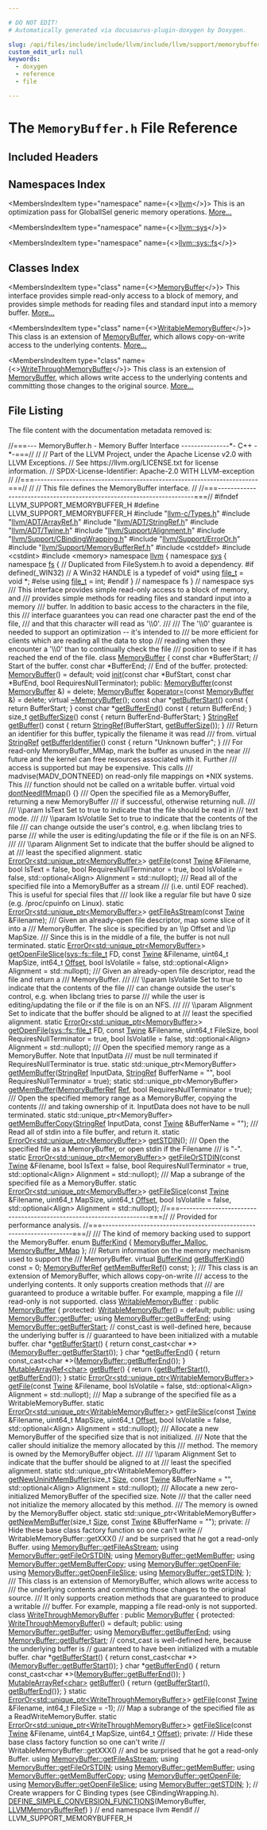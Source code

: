 ```yaml
---

# DO NOT EDIT!
# Automatically generated via docusaurus-plugin-doxygen by Doxygen.

slug: /api/files/include/include/llvm/include/llvm/support/memorybuffer-h
custom_edit_url: null
keywords:
  - doxygen
  - reference
  - file

---
```





# The `MemoryBuffer.h` File Reference

<DoxygenPage pluginConfig={pluginConfig}>



## Included Headers

<IncludesList>
<IncludesListItem
  filePath="llvm-c/Types.h"
  permalink="/docs/api/files/include/include/llvm-c/types-h"
  isLocal="true" />
<IncludesListItem
  filePath="llvm/ADT/ArrayRef.h"
  permalink="/docs/api/files/include/include/llvm/include/llvm/adt/arrayref-h"
  isLocal="true" />
<IncludesListItem
  filePath="llvm/ADT/StringRef.h"
  permalink="/docs/api/files/include/include/llvm/include/llvm/adt/stringref-h"
  isLocal="true" />
<IncludesListItem
  filePath="llvm/ADT/Twine.h"
  permalink="/docs/api/files/include/include/llvm/include/llvm/adt/twine-h"
  isLocal="true" />
<IncludesListItem
  filePath="llvm/Support/Alignment.h"
  permalink="/docs/api/files/include/include/llvm/include/llvm/support/alignment-h"
  isLocal="true" />
<IncludesListItem
  filePath="llvm/Support/CBindingWrapping.h"
  permalink="/docs/api/files/include/include/llvm/include/llvm/support/cbindingwrapping-h"
  isLocal="true" />
<IncludesListItem
  filePath="llvm/Support/ErrorOr.h"
  permalink="/docs/api/files/include/include/llvm/include/llvm/support/erroror-h"
  isLocal="true" />
<IncludesListItem
  filePath="llvm/Support/MemoryBufferRef.h"
  permalink="/docs/api/files/include/include/llvm/include/llvm/support/memorybufferref-h"
  isLocal="true" />
<IncludesListItem
  filePath="cstddef"
  permalink=""
  isLocal="false" />
<IncludesListItem
  filePath="cstdint"
  permalink=""
  isLocal="false" />
<IncludesListItem
  filePath="memory"
  permalink=""
  isLocal="false" />
</IncludesList>

## Namespaces Index

<MembersIndex>

<MembersIndexItem
  type="namespace"
  name={<><a href="/docs/api/namespaces/llvm">llvm</a></>}>
This is an optimization pass for GlobalISel generic memory operations. <a href="/docs/api/namespaces/llvm/#details">More...</a>
</MembersIndexItem>

<MembersIndexItem
  type="namespace"
  name={<><a href="/docs/api/namespaces/llvm/sys">llvm::sys</a></>}>
</MembersIndexItem>

<MembersIndexItem
  type="namespace"
  name={<><a href="/docs/api/namespaces/llvm/sys/fs">llvm::sys::fs</a></>}>
</MembersIndexItem>

</MembersIndex>

## Classes Index

<MembersIndex>

<MembersIndexItem
  type="class"
  name={<><a href="/docs/api/classes/llvm/memorybuffer">MemoryBuffer</a></>}>
This interface provides simple read-only access to a block of memory, and provides simple methods for reading files and standard input into a memory buffer. <a href="/docs/api/classes/llvm/memorybuffer/#details">More...</a>
</MembersIndexItem>

<MembersIndexItem
  type="class"
  name={<><a href="/docs/api/classes/llvm/writablememorybuffer">WritableMemoryBuffer</a></>}>
This class is an extension of <a href="/docs/api/classes/llvm/memorybuffer">MemoryBuffer</a>, which allows copy-on-write access to the underlying contents. <a href="/docs/api/classes/llvm/writablememorybuffer/#details">More...</a>
</MembersIndexItem>

<MembersIndexItem
  type="class"
  name={<><a href="/docs/api/classes/llvm/writethroughmemorybuffer">WriteThroughMemoryBuffer</a></>}>
This class is an extension of <a href="/docs/api/classes/llvm/memorybuffer">MemoryBuffer</a>, which allows write access to the underlying contents and committing those changes to the original source. <a href="/docs/api/classes/llvm/writethroughmemorybuffer/#details">More...</a>
</MembersIndexItem>

</MembersIndex>


## File Listing

The file content with the documentation metadata removed is:

<ProgramListing>

<Link id="l00001" /><CodeLine lineNumber="1"><Highlight kind="comment">//===--- MemoryBuffer.h - Memory Buffer Interface ---------------&#42;- C++ -&#42;-===//</Highlight><Highlight kind="normal"></Highlight></CodeLine>
<Link id="l00002" /><CodeLine lineNumber="2"><Highlight kind="normal"></Highlight><Highlight kind="comment">//</Highlight><Highlight kind="normal"></Highlight></CodeLine>
<Link id="l00003" /><CodeLine lineNumber="3"><Highlight kind="normal"></Highlight><Highlight kind="comment">// Part of the LLVM Project, under the Apache License v2.0 with LLVM Exceptions.</Highlight><Highlight kind="normal"></Highlight></CodeLine>
<Link id="l00004" /><CodeLine lineNumber="4"><Highlight kind="normal"></Highlight><Highlight kind="comment">// See https://llvm.org/LICENSE.txt for license information.</Highlight><Highlight kind="normal"></Highlight></CodeLine>
<Link id="l00005" /><CodeLine lineNumber="5"><Highlight kind="normal"></Highlight><Highlight kind="comment">// SPDX-License-Identifier: Apache-2.0 WITH LLVM-exception</Highlight><Highlight kind="normal"></Highlight></CodeLine>
<Link id="l00006" /><CodeLine lineNumber="6"><Highlight kind="normal"></Highlight><Highlight kind="comment">//</Highlight><Highlight kind="normal"></Highlight></CodeLine>
<Link id="l00007" /><CodeLine lineNumber="7"><Highlight kind="normal"></Highlight><Highlight kind="comment">//===----------------------------------------------------------------------===//</Highlight><Highlight kind="normal"></Highlight></CodeLine>
<Link id="l00008" /><CodeLine lineNumber="8"><Highlight kind="normal"></Highlight><Highlight kind="comment">//</Highlight><Highlight kind="normal"></Highlight></CodeLine>
<Link id="l00009" /><CodeLine lineNumber="9"><Highlight kind="normal"></Highlight><Highlight kind="comment">//  This file defines the MemoryBuffer interface.</Highlight><Highlight kind="normal"></Highlight></CodeLine>
<Link id="l00010" /><CodeLine lineNumber="10"><Highlight kind="normal"></Highlight><Highlight kind="comment">//</Highlight><Highlight kind="normal"></Highlight></CodeLine>
<Link id="l00011" /><CodeLine lineNumber="11"><Highlight kind="normal"></Highlight><Highlight kind="comment">//===----------------------------------------------------------------------===//</Highlight><Highlight kind="normal"></Highlight></CodeLine>
<Link id="l00012" /><CodeLine lineNumber="12"><Highlight kind="normal"></Highlight></CodeLine>
<Link id="l00013" /><CodeLine lineNumber="13"><Highlight kind="normal"></Highlight><Highlight kind="preprocessor">#ifndef LLVM&#95;SUPPORT&#95;MEMORYBUFFER&#95;H</Highlight><Highlight kind="normal"></Highlight></CodeLine>
<Link id="l00014" /><CodeLine lineNumber="14"><Highlight kind="normal"></Highlight><Highlight kind="preprocessor">#define LLVM&#95;SUPPORT&#95;MEMORYBUFFER&#95;H</Highlight><Highlight kind="normal"></Highlight></CodeLine>
<Link id="l00015" /><CodeLine lineNumber="15"><Highlight kind="normal"></Highlight></CodeLine>
<Link id="l00016" /><CodeLine lineNumber="16"><Highlight kind="normal"></Highlight><Highlight kind="preprocessor">#include &quot;<a href="/docs/api/files/include/include/llvm-c/types-h">llvm-c/Types.h</a>&quot;</Highlight><Highlight kind="normal"></Highlight></CodeLine>
<Link id="l00017" /><CodeLine lineNumber="17"><Highlight kind="normal"></Highlight><Highlight kind="preprocessor">#include &quot;<a href="/docs/api/files/include/include/llvm/include/llvm/adt/arrayref-h">llvm/ADT/ArrayRef.h</a>&quot;</Highlight><Highlight kind="normal"></Highlight></CodeLine>
<Link id="l00018" /><CodeLine lineNumber="18"><Highlight kind="normal"></Highlight><Highlight kind="preprocessor">#include &quot;<a href="/docs/api/files/include/include/llvm/include/llvm/adt/stringref-h">llvm/ADT/StringRef.h</a>&quot;</Highlight><Highlight kind="normal"></Highlight></CodeLine>
<Link id="l00019" /><CodeLine lineNumber="19"><Highlight kind="normal"></Highlight><Highlight kind="preprocessor">#include &quot;<a href="/docs/api/files/include/include/llvm/include/llvm/adt/twine-h">llvm/ADT/Twine.h</a>&quot;</Highlight><Highlight kind="normal"></Highlight></CodeLine>
<Link id="l00020" /><CodeLine lineNumber="20"><Highlight kind="normal"></Highlight><Highlight kind="preprocessor">#include &quot;<a href="/docs/api/files/include/include/llvm/include/llvm/support/alignment-h">llvm/Support/Alignment.h</a>&quot;</Highlight><Highlight kind="normal"></Highlight></CodeLine>
<Link id="l00021" /><CodeLine lineNumber="21"><Highlight kind="normal"></Highlight><Highlight kind="preprocessor">#include &quot;<a href="/docs/api/files/include/include/llvm/include/llvm/support/cbindingwrapping-h">llvm/Support/CBindingWrapping.h</a>&quot;</Highlight><Highlight kind="normal"></Highlight></CodeLine>
<Link id="l00022" /><CodeLine lineNumber="22"><Highlight kind="normal"></Highlight><Highlight kind="preprocessor">#include &quot;<a href="/docs/api/files/include/include/llvm/include/llvm/support/erroror-h">llvm/Support/ErrorOr.h</a>&quot;</Highlight><Highlight kind="normal"></Highlight></CodeLine>
<Link id="l00023" /><CodeLine lineNumber="23"><Highlight kind="normal"></Highlight><Highlight kind="preprocessor">#include &quot;<a href="/docs/api/files/include/include/llvm/include/llvm/support/memorybufferref-h">llvm/Support/MemoryBufferRef.h</a>&quot;</Highlight><Highlight kind="normal"></Highlight></CodeLine>
<Link id="l00024" /><CodeLine lineNumber="24"><Highlight kind="normal"></Highlight><Highlight kind="preprocessor">#include &lt;cstddef&gt;</Highlight><Highlight kind="normal"></Highlight></CodeLine>
<Link id="l00025" /><CodeLine lineNumber="25"><Highlight kind="normal"></Highlight><Highlight kind="preprocessor">#include &lt;cstdint&gt;</Highlight><Highlight kind="normal"></Highlight></CodeLine>
<Link id="l00026" /><CodeLine lineNumber="26"><Highlight kind="normal"></Highlight><Highlight kind="preprocessor">#include &lt;memory&gt;</Highlight><Highlight kind="normal"></Highlight></CodeLine>
<Link id="l00027" /><CodeLine lineNumber="27"><Highlight kind="normal"></Highlight></CodeLine>
<Link id="l00028" /><CodeLine lineNumber="28"><Highlight kind="normal"></Highlight><Highlight kind="keyword">namespace </Highlight><Highlight kind="normal"><a href="/docs/api/namespaces/llvm">llvm</a> &#123;</Highlight></CodeLine>
<Link id="l00029" /><CodeLine lineNumber="29"><Highlight kind="normal"></Highlight><Highlight kind="keyword">namespace </Highlight><Highlight kind="normal"><a href="/docs/api/namespaces/llvm/sys">sys</a> &#123;</Highlight></CodeLine>
<Link id="l00030" /><CodeLine lineNumber="30"><Highlight kind="normal"></Highlight><Highlight kind="keyword">namespace </Highlight><Highlight kind="normal"><a href="/docs/api/namespaces/llvm/sys/fs">fs</a> &#123;</Highlight></CodeLine>
<Link id="l00031" /><CodeLine lineNumber="31"><Highlight kind="normal"></Highlight><Highlight kind="comment">// Duplicated from FileSystem.h to avoid a dependency.</Highlight><Highlight kind="normal"></Highlight></CodeLine>
<Link id="l00032" /><CodeLine lineNumber="32"><Highlight kind="normal"></Highlight><Highlight kind="preprocessor">#if defined(&#95;WIN32)</Highlight><Highlight kind="normal"></Highlight></CodeLine>
<Link id="l00033" /><CodeLine lineNumber="33"><Highlight kind="normal"></Highlight><Highlight kind="comment">// A Win32 HANDLE is a typedef of void&#42;</Highlight><Highlight kind="normal"></Highlight></CodeLine>
<Link id="l00034" /><CodeLine lineNumber="34"><Highlight kind="normal"></Highlight><Highlight kind="keyword">using </Highlight><Highlight kind="normal"><a href="/docs/api/namespaces/llvm/sys/fs/#a8ec705e6a361f51bca14123110ecb75d">file&#95;t</a> = </Highlight><Highlight kind="keywordtype">void</Highlight><Highlight kind="normal"> &#42;;</Highlight></CodeLine>
<Link id="l00035" /><CodeLine lineNumber="35"><Highlight kind="normal"></Highlight><Highlight kind="preprocessor">#else</Highlight><Highlight kind="normal"></Highlight></CodeLine>
<Link id="l00036" /><CodeLine lineNumber="36"><Highlight kind="normal"></Highlight><Highlight kind="keyword">using </Highlight><Highlight kind="normal"><a href="/docs/api/namespaces/llvm/sys/fs/#a8ec705e6a361f51bca14123110ecb75d">file&#95;t</a> = int;</Highlight></CodeLine>
<Link id="l00037" /><CodeLine lineNumber="37"><Highlight kind="normal"></Highlight><Highlight kind="preprocessor">#endif</Highlight><Highlight kind="normal"></Highlight></CodeLine>
<Link id="l00038" /><CodeLine lineNumber="38"><Highlight kind="normal">&#125; </Highlight><Highlight kind="comment">// namespace fs</Highlight><Highlight kind="normal"></Highlight></CodeLine>
<Link id="l00039" /><CodeLine lineNumber="39"><Highlight kind="normal">&#125; </Highlight><Highlight kind="comment">// namespace sys</Highlight><Highlight kind="normal"></Highlight></CodeLine>
<Link id="l00040" /><CodeLine lineNumber="40"><Highlight kind="normal"></Highlight><Highlight kind="comment"></Highlight></CodeLine>
<Link id="l00041" /><CodeLine lineNumber="41"><Highlight kind="comment">/// This interface provides simple read-only access to a block of memory, and</Highlight></CodeLine>
<Link id="l00042" /><CodeLine lineNumber="42"><Highlight kind="comment">/// provides simple methods for reading files and standard input into a memory</Highlight></CodeLine>
<Link id="l00043" /><CodeLine lineNumber="43"><Highlight kind="comment">/// buffer.  In addition to basic access to the characters in the file, this</Highlight></CodeLine>
<Link id="l00044" /><CodeLine lineNumber="44"><Highlight kind="comment">/// interface guarantees you can read one character past the end of the file,</Highlight></CodeLine>
<Link id="l00045" /><CodeLine lineNumber="45"><Highlight kind="comment">/// and that this character will read as &#39;\\0&#39;.</Highlight></CodeLine>
<Link id="l00046" /><CodeLine lineNumber="46"><Highlight kind="comment">///</Highlight></CodeLine>
<Link id="l00047" /><CodeLine lineNumber="47"><Highlight kind="comment">/// The &#39;\\0&#39; guarantee is needed to support an optimization -- it&#39;s intended to</Highlight></CodeLine>
<Link id="l00048" /><CodeLine lineNumber="48"><Highlight kind="comment">/// be more efficient for clients which are reading all the data to stop</Highlight></CodeLine>
<Link id="l00049" /><CodeLine lineNumber="49"><Highlight kind="comment">/// reading when they encounter a &#39;\\0&#39; than to continually check the file</Highlight></CodeLine>
<Link id="l00050" /><CodeLine lineNumber="50"><Highlight kind="comment">/// position to see if it has reached the end of the file.</Highlight><Highlight kind="normal"></Highlight></CodeLine>
<Link id="l00051" /><CodeLine lineNumber="51" lineLink="/docs/api/classes/llvm/memorybuffer"><Highlight kind="normal"></Highlight><Highlight kind="keyword">class </Highlight><Highlight kind="normal"><a href="/docs/api/classes/llvm/memorybuffer/#ac16af83479e1c1ae07476634871e2e81">MemoryBuffer</a> &#123;</Highlight></CodeLine>
<Link id="l00052" /><CodeLine lineNumber="52"><Highlight kind="normal">  </Highlight><Highlight kind="keyword">const</Highlight><Highlight kind="normal"> </Highlight><Highlight kind="keywordtype">char</Highlight><Highlight kind="normal"> &#42;BufferStart; </Highlight><Highlight kind="comment">// Start of the buffer.</Highlight><Highlight kind="normal"></Highlight></CodeLine>
<Link id="l00053" /><CodeLine lineNumber="53"><Highlight kind="normal">  </Highlight><Highlight kind="keyword">const</Highlight><Highlight kind="normal"> </Highlight><Highlight kind="keywordtype">char</Highlight><Highlight kind="normal"> &#42;BufferEnd;   </Highlight><Highlight kind="comment">// End of the buffer.</Highlight><Highlight kind="normal"></Highlight></CodeLine>
<Link id="l00054" /><CodeLine lineNumber="54"><Highlight kind="normal"></Highlight></CodeLine>
<Link id="l00055" /><CodeLine lineNumber="55"><Highlight kind="normal"></Highlight><Highlight kind="keyword">protected</Highlight><Highlight kind="normal">:</Highlight></CodeLine>
<Link id="l00056" /><CodeLine lineNumber="56" lineLink="/docs/api/classes/llvm/memorybuffer/#ac16af83479e1c1ae07476634871e2e81"><Highlight kind="normal">  <a href="/docs/api/classes/llvm/memorybuffer/#ac16af83479e1c1ae07476634871e2e81">MemoryBuffer</a>() = </Highlight><Highlight kind="keywordflow">default</Highlight><Highlight kind="normal">;</Highlight></CodeLine>
<Link id="l00057" /><CodeLine lineNumber="57"><Highlight kind="normal"></Highlight></CodeLine>
<Link id="l00058" /><CodeLine lineNumber="58"><Highlight kind="normal">  </Highlight><Highlight kind="keywordtype">void</Highlight><Highlight kind="normal"> <a href="/docs/api/classes/llvm/memorybuffer/#a57bdc0595208acb83e6b715bbed8e331">init</a>(</Highlight><Highlight kind="keyword">const</Highlight><Highlight kind="normal"> </Highlight><Highlight kind="keywordtype">char</Highlight><Highlight kind="normal"> &#42;BufStart, </Highlight><Highlight kind="keyword">const</Highlight><Highlight kind="normal"> </Highlight><Highlight kind="keywordtype">char</Highlight><Highlight kind="normal"> &#42;BufEnd,</Highlight></CodeLine>
<Link id="l00059" /><CodeLine lineNumber="59"><Highlight kind="normal">            </Highlight><Highlight kind="keywordtype">bool</Highlight><Highlight kind="normal"> RequiresNullTerminator);</Highlight></CodeLine>
<Link id="l00060" /><CodeLine lineNumber="60"><Highlight kind="normal"></Highlight></CodeLine>
<Link id="l00061" /><CodeLine lineNumber="61"><Highlight kind="normal"></Highlight><Highlight kind="keyword">public</Highlight><Highlight kind="normal">:</Highlight></CodeLine>
<Link id="l00062" /><CodeLine lineNumber="62" lineLink="/docs/api/classes/llvm/memorybuffer/#a437989b9380e9a267f41c9609d715171"><Highlight kind="normal">  <a href="/docs/api/classes/llvm/memorybuffer/#a437989b9380e9a267f41c9609d715171">MemoryBuffer</a>(</Highlight><Highlight kind="keyword">const</Highlight><Highlight kind="normal"> <a href="/docs/api/classes/llvm/memorybuffer/#ac16af83479e1c1ae07476634871e2e81">MemoryBuffer</a> &amp;) = </Highlight><Highlight kind="keyword">delete</Highlight><Highlight kind="normal">;</Highlight></CodeLine>
<Link id="l00063" /><CodeLine lineNumber="63" lineLink="/docs/api/classes/llvm/memorybuffer/#a9d9a6ed12ab134a66c393ec33e658ea5"><Highlight kind="normal">  <a href="/docs/api/classes/llvm/memorybuffer/#ac16af83479e1c1ae07476634871e2e81">MemoryBuffer</a> &amp;<a href="/docs/api/classes/llvm/memorybuffer/#a9d9a6ed12ab134a66c393ec33e658ea5">operator=</a>(</Highlight><Highlight kind="keyword">const</Highlight><Highlight kind="normal"> <a href="/docs/api/classes/llvm/memorybuffer/#ac16af83479e1c1ae07476634871e2e81">MemoryBuffer</a> &amp;) = </Highlight><Highlight kind="keyword">delete</Highlight><Highlight kind="normal">;</Highlight></CodeLine>
<Link id="l00064" /><CodeLine lineNumber="64" lineLink="/docs/api/classes/llvm/memorybuffer/#a98ee6c2cc704397982f60f930a60089e"><Highlight kind="normal">  </Highlight><Highlight kind="keyword">virtual</Highlight><Highlight kind="normal"> <a href="/docs/api/classes/llvm/memorybuffer/#a98ee6c2cc704397982f60f930a60089e">~MemoryBuffer</a>();</Highlight></CodeLine>
<Link id="l00065" /><CodeLine lineNumber="65"><Highlight kind="normal"></Highlight></CodeLine>
<Link id="l00066" /><CodeLine lineNumber="66" lineLink="/docs/api/classes/llvm/memorybuffer/#af1972b9a0324e0311ad641eac2de2b7f"><Highlight kind="normal">  </Highlight><Highlight kind="keyword">const</Highlight><Highlight kind="normal"> </Highlight><Highlight kind="keywordtype">char</Highlight><Highlight kind="normal"> &#42;<a href="/docs/api/classes/llvm/memorybuffer/#af1972b9a0324e0311ad641eac2de2b7f">getBufferStart</a>()</Highlight><Highlight kind="keyword"> const </Highlight><Highlight kind="normal">&#123; </Highlight><Highlight kind="keywordflow">return</Highlight><Highlight kind="normal"> BufferStart; &#125;</Highlight></CodeLine>
<Link id="l00067" /><CodeLine lineNumber="67" lineLink="/docs/api/classes/llvm/memorybuffer/#ae4604d3bedbb15e6c516f9357d3b773e"><Highlight kind="normal">  </Highlight><Highlight kind="keyword">const</Highlight><Highlight kind="normal"> </Highlight><Highlight kind="keywordtype">char</Highlight><Highlight kind="normal"> &#42;<a href="/docs/api/classes/llvm/memorybuffer/#ae4604d3bedbb15e6c516f9357d3b773e">getBufferEnd</a>()</Highlight><Highlight kind="keyword"> const   </Highlight><Highlight kind="normal">&#123; </Highlight><Highlight kind="keywordflow">return</Highlight><Highlight kind="normal"> BufferEnd; &#125;</Highlight></CodeLine>
<Link id="l00068" /><CodeLine lineNumber="68" lineLink="/docs/api/classes/llvm/memorybuffer/#a2ea075bd68f15b57e95f0771b8ba0bca"><Highlight kind="normal">  </Highlight><Highlight kind="keywordtype">size&#95;t</Highlight><Highlight kind="normal"> <a href="/docs/api/classes/llvm/memorybuffer/#a2ea075bd68f15b57e95f0771b8ba0bca">getBufferSize</a>()</Highlight><Highlight kind="keyword"> const </Highlight><Highlight kind="normal">&#123; </Highlight><Highlight kind="keywordflow">return</Highlight><Highlight kind="normal"> BufferEnd-BufferStart; &#125;</Highlight></CodeLine>
<Link id="l00069" /><CodeLine lineNumber="69"><Highlight kind="normal"></Highlight></CodeLine>
<Link id="l00070" /><CodeLine lineNumber="70" lineLink="/docs/api/classes/llvm/memorybuffer/#a69d9843621ff4677c0b9087277dc4bd0"><Highlight kind="normal">  <a href="/docs/api/classes/llvm/stringref">StringRef</a> <a href="/docs/api/classes/llvm/memorybuffer/#a69d9843621ff4677c0b9087277dc4bd0">getBuffer</a>()</Highlight><Highlight kind="keyword"> const </Highlight><Highlight kind="normal">&#123;</Highlight></CodeLine>
<Link id="l00071" /><CodeLine lineNumber="71"><Highlight kind="normal">    </Highlight><Highlight kind="keywordflow">return</Highlight><Highlight kind="normal"> <a href="/docs/api/classes/llvm/stringref">StringRef</a>(BufferStart, <a href="/docs/api/classes/llvm/memorybuffer/#a2ea075bd68f15b57e95f0771b8ba0bca">getBufferSize</a>());</Highlight></CodeLine>
<Link id="l00072" /><CodeLine lineNumber="72"><Highlight kind="normal">  &#125;</Highlight></CodeLine>
<Link id="l00073" /><CodeLine lineNumber="73"><Highlight kind="normal"></Highlight><Highlight kind="comment"></Highlight></CodeLine>
<Link id="l00074" /><CodeLine lineNumber="74"><Highlight kind="comment">  /// Return an identifier for this buffer, typically the filename it was read</Highlight></CodeLine>
<Link id="l00075" /><CodeLine lineNumber="75"><Highlight kind="comment">  /// from.</Highlight><Highlight kind="normal"></Highlight></CodeLine>
<Link id="l00076" /><CodeLine lineNumber="76" lineLink="/docs/api/classes/llvm/memorybuffer/#a2037f11968aa30bfda0b4de9f335624d"><Highlight kind="normal">  </Highlight><Highlight kind="keyword">virtual</Highlight><Highlight kind="normal"> <a href="/docs/api/classes/llvm/stringref">StringRef</a> <a href="/docs/api/classes/llvm/memorybuffer/#a2037f11968aa30bfda0b4de9f335624d">getBufferIdentifier</a>()</Highlight><Highlight kind="keyword"> const </Highlight><Highlight kind="normal">&#123; </Highlight><Highlight kind="keywordflow">return</Highlight><Highlight kind="normal"> </Highlight><Highlight kind="stringliteral">&quot;Unknown buffer&quot;</Highlight><Highlight kind="normal">; &#125;</Highlight></CodeLine>
<Link id="l00077" /><CodeLine lineNumber="77"><Highlight kind="normal"></Highlight><Highlight kind="comment"></Highlight></CodeLine>
<Link id="l00078" /><CodeLine lineNumber="78"><Highlight kind="comment">  /// For read-only MemoryBuffer&#95;MMap, mark the buffer as unused in the near</Highlight></CodeLine>
<Link id="l00079" /><CodeLine lineNumber="79"><Highlight kind="comment">  /// future and the kernel can free resources associated with it. Further</Highlight></CodeLine>
<Link id="l00080" /><CodeLine lineNumber="80"><Highlight kind="comment">  /// access is supported but may be expensive. This calls</Highlight></CodeLine>
<Link id="l00081" /><CodeLine lineNumber="81"><Highlight kind="comment">  /// madvise(MADV&#95;DONTNEED) on read-only file mappings on &#42;NIX systems. This</Highlight></CodeLine>
<Link id="l00082" /><CodeLine lineNumber="82"><Highlight kind="comment">  /// function should not be called on a writable buffer.</Highlight><Highlight kind="normal"></Highlight></CodeLine>
<Link id="l00083" /><CodeLine lineNumber="83" lineLink="/docs/api/classes/llvm/memorybuffer/#a84540ead6f0846d050a11c007f892f00"><Highlight kind="normal">  </Highlight><Highlight kind="keyword">virtual</Highlight><Highlight kind="normal"> </Highlight><Highlight kind="keywordtype">void</Highlight><Highlight kind="normal"> <a href="/docs/api/classes/llvm/memorybuffer/#a84540ead6f0846d050a11c007f892f00">dontNeedIfMmap</a>() &#123;&#125;</Highlight></CodeLine>
<Link id="l00084" /><CodeLine lineNumber="84"><Highlight kind="normal"></Highlight><Highlight kind="comment"></Highlight></CodeLine>
<Link id="l00085" /><CodeLine lineNumber="85"><Highlight kind="comment">  /// Open the specified file as a MemoryBuffer, returning a new MemoryBuffer</Highlight></CodeLine>
<Link id="l00086" /><CodeLine lineNumber="86"><Highlight kind="comment">  /// if successful, otherwise returning null.</Highlight></CodeLine>
<Link id="l00087" /><CodeLine lineNumber="87"><Highlight kind="comment">  ///</Highlight></CodeLine>
<Link id="l00088" /><CodeLine lineNumber="88"><Highlight kind="comment">  /// \\param IsText Set to true to indicate that the file should be read in</Highlight></CodeLine>
<Link id="l00089" /><CodeLine lineNumber="89"><Highlight kind="comment">  /// text mode.</Highlight></CodeLine>
<Link id="l00090" /><CodeLine lineNumber="90"><Highlight kind="comment">  ///</Highlight></CodeLine>
<Link id="l00091" /><CodeLine lineNumber="91"><Highlight kind="comment">  /// \\param IsVolatile Set to true to indicate that the contents of the file</Highlight></CodeLine>
<Link id="l00092" /><CodeLine lineNumber="92"><Highlight kind="comment">  /// can change outside the user&#39;s control, e.g. when libclang tries to parse</Highlight></CodeLine>
<Link id="l00093" /><CodeLine lineNumber="93"><Highlight kind="comment">  /// while the user is editing/updating the file or if the file is on an NFS.</Highlight></CodeLine>
<Link id="l00094" /><CodeLine lineNumber="94"><Highlight kind="comment">  ///</Highlight></CodeLine>
<Link id="l00095" /><CodeLine lineNumber="95"><Highlight kind="comment">  /// \\param Alignment Set to indicate that the buffer should be aligned to at</Highlight></CodeLine>
<Link id="l00096" /><CodeLine lineNumber="96"><Highlight kind="comment">  /// least the specified alignment.</Highlight><Highlight kind="normal"></Highlight></CodeLine>
<Link id="l00097" /><CodeLine lineNumber="97"><Highlight kind="normal">  </Highlight><Highlight kind="keyword">static</Highlight><Highlight kind="normal"> <a href="/docs/api/classes/llvm/erroror">ErrorOr&lt;std::unique&#95;ptr&lt;MemoryBuffer&gt;</a>&gt;</Highlight></CodeLine>
<Link id="l00098" /><CodeLine lineNumber="98"><Highlight kind="normal">  <a href="/docs/api/classes/llvm/memorybuffer/#aa98611beefe78f907beeee7305cc8174">getFile</a>(</Highlight><Highlight kind="keyword">const</Highlight><Highlight kind="normal"> <a href="/docs/api/classes/llvm/twine">Twine</a> &amp;Filename, </Highlight><Highlight kind="keywordtype">bool</Highlight><Highlight kind="normal"> IsText = </Highlight><Highlight kind="keyword">false</Highlight><Highlight kind="normal">,</Highlight></CodeLine>
<Link id="l00099" /><CodeLine lineNumber="99"><Highlight kind="normal">          </Highlight><Highlight kind="keywordtype">bool</Highlight><Highlight kind="normal"> RequiresNullTerminator = </Highlight><Highlight kind="keyword">true</Highlight><Highlight kind="normal">, </Highlight><Highlight kind="keywordtype">bool</Highlight><Highlight kind="normal"> IsVolatile = </Highlight><Highlight kind="keyword">false</Highlight><Highlight kind="normal">,</Highlight></CodeLine>
<Link id="l00100" /><CodeLine lineNumber="100"><Highlight kind="normal">          std::optional&lt;Align&gt; Alignment = std::nullopt);</Highlight></CodeLine>
<Link id="l00101" /><CodeLine lineNumber="101"><Highlight kind="normal"></Highlight><Highlight kind="comment"></Highlight></CodeLine>
<Link id="l00102" /><CodeLine lineNumber="102"><Highlight kind="comment">  /// Read all of the specified file into a MemoryBuffer as a stream</Highlight></CodeLine>
<Link id="l00103" /><CodeLine lineNumber="103"><Highlight kind="comment">  /// (i.e. until EOF reached). This is useful for special files that</Highlight></CodeLine>
<Link id="l00104" /><CodeLine lineNumber="104"><Highlight kind="comment">  /// look like a regular file but have 0 size (e.g. /proc/cpuinfo on Linux).</Highlight><Highlight kind="normal"></Highlight></CodeLine>
<Link id="l00105" /><CodeLine lineNumber="105"><Highlight kind="normal">  </Highlight><Highlight kind="keyword">static</Highlight><Highlight kind="normal"> <a href="/docs/api/classes/llvm/erroror">ErrorOr&lt;std::unique&#95;ptr&lt;MemoryBuffer&gt;</a>&gt;</Highlight></CodeLine>
<Link id="l00106" /><CodeLine lineNumber="106"><Highlight kind="normal">  <a href="/docs/api/classes/llvm/memorybuffer/#a76b193577aa67b1fac72cdbb5343241a">getFileAsStream</a>(</Highlight><Highlight kind="keyword">const</Highlight><Highlight kind="normal"> <a href="/docs/api/classes/llvm/twine">Twine</a> &amp;Filename);</Highlight></CodeLine>
<Link id="l00107" /><CodeLine lineNumber="107"><Highlight kind="normal"></Highlight><Highlight kind="comment"></Highlight></CodeLine>
<Link id="l00108" /><CodeLine lineNumber="108"><Highlight kind="comment">  /// Given an already-open file descriptor, map some slice of it into a</Highlight></CodeLine>
<Link id="l00109" /><CodeLine lineNumber="109"><Highlight kind="comment">  /// MemoryBuffer. The slice is specified by an \\p Offset and \\p MapSize.</Highlight></CodeLine>
<Link id="l00110" /><CodeLine lineNumber="110"><Highlight kind="comment">  /// Since this is in the middle of a file, the buffer is not null terminated.</Highlight><Highlight kind="normal"></Highlight></CodeLine>
<Link id="l00111" /><CodeLine lineNumber="111"><Highlight kind="normal">  </Highlight><Highlight kind="keyword">static</Highlight><Highlight kind="normal"> <a href="/docs/api/classes/llvm/erroror">ErrorOr&lt;std::unique&#95;ptr&lt;MemoryBuffer&gt;</a>&gt;</Highlight></CodeLine>
<Link id="l00112" /><CodeLine lineNumber="112"><Highlight kind="normal">  <a href="/docs/api/classes/llvm/memorybuffer/#a4432e24dbd29bafd528e623c04c62395">getOpenFileSlice</a>(<a href="/docs/api/namespaces/llvm/sys/fs/#a8ec705e6a361f51bca14123110ecb75d">sys::fs::file&#95;t</a> FD, </Highlight><Highlight kind="keyword">const</Highlight><Highlight kind="normal"> <a href="/docs/api/classes/llvm/twine">Twine</a> &amp;Filename, uint64&#95;t MapSize,</Highlight></CodeLine>
<Link id="l00113" /><CodeLine lineNumber="113"><Highlight kind="normal">                   int64&#95;t <a href="/docs/api/namespaces/llvm/#a05f5b9a11bdcc5feba62899f95dcf878a3134224cba2545bc57954d3b072aebb4">Offset</a>, </Highlight><Highlight kind="keywordtype">bool</Highlight><Highlight kind="normal"> IsVolatile = </Highlight><Highlight kind="keyword">false</Highlight><Highlight kind="normal">,</Highlight></CodeLine>
<Link id="l00114" /><CodeLine lineNumber="114"><Highlight kind="normal">                   std::optional&lt;Align&gt; Alignment = std::nullopt);</Highlight></CodeLine>
<Link id="l00115" /><CodeLine lineNumber="115"><Highlight kind="normal"></Highlight><Highlight kind="comment"></Highlight></CodeLine>
<Link id="l00116" /><CodeLine lineNumber="116"><Highlight kind="comment">  /// Given an already-open file descriptor, read the file and return a</Highlight></CodeLine>
<Link id="l00117" /><CodeLine lineNumber="117"><Highlight kind="comment">  /// MemoryBuffer.</Highlight></CodeLine>
<Link id="l00118" /><CodeLine lineNumber="118"><Highlight kind="comment">  ///</Highlight></CodeLine>
<Link id="l00119" /><CodeLine lineNumber="119"><Highlight kind="comment">  /// \\param IsVolatile Set to true to indicate that the contents of the file</Highlight></CodeLine>
<Link id="l00120" /><CodeLine lineNumber="120"><Highlight kind="comment">  /// can change outside the user&#39;s control, e.g. when libclang tries to parse</Highlight></CodeLine>
<Link id="l00121" /><CodeLine lineNumber="121"><Highlight kind="comment">  /// while the user is editing/updating the file or if the file is on an NFS.</Highlight></CodeLine>
<Link id="l00122" /><CodeLine lineNumber="122"><Highlight kind="comment">  ///</Highlight></CodeLine>
<Link id="l00123" /><CodeLine lineNumber="123"><Highlight kind="comment">  /// \\param Alignment Set to indicate that the buffer should be aligned to at</Highlight></CodeLine>
<Link id="l00124" /><CodeLine lineNumber="124"><Highlight kind="comment">  /// least the specified alignment.</Highlight><Highlight kind="normal"></Highlight></CodeLine>
<Link id="l00125" /><CodeLine lineNumber="125"><Highlight kind="normal">  </Highlight><Highlight kind="keyword">static</Highlight><Highlight kind="normal"> <a href="/docs/api/classes/llvm/erroror">ErrorOr&lt;std::unique&#95;ptr&lt;MemoryBuffer&gt;</a>&gt;</Highlight></CodeLine>
<Link id="l00126" /><CodeLine lineNumber="126"><Highlight kind="normal">  <a href="/docs/api/classes/llvm/memorybuffer/#a0163ef693f4fd640ec72a5fe74e5852c">getOpenFile</a>(<a href="/docs/api/namespaces/llvm/sys/fs/#a8ec705e6a361f51bca14123110ecb75d">sys::fs::file&#95;t</a> FD, </Highlight><Highlight kind="keyword">const</Highlight><Highlight kind="normal"> <a href="/docs/api/classes/llvm/twine">Twine</a> &amp;Filename, uint64&#95;t FileSize,</Highlight></CodeLine>
<Link id="l00127" /><CodeLine lineNumber="127"><Highlight kind="normal">              </Highlight><Highlight kind="keywordtype">bool</Highlight><Highlight kind="normal"> RequiresNullTerminator = </Highlight><Highlight kind="keyword">true</Highlight><Highlight kind="normal">, </Highlight><Highlight kind="keywordtype">bool</Highlight><Highlight kind="normal"> IsVolatile = </Highlight><Highlight kind="keyword">false</Highlight><Highlight kind="normal">,</Highlight></CodeLine>
<Link id="l00128" /><CodeLine lineNumber="128"><Highlight kind="normal">              std::optional&lt;Align&gt; Alignment = std::nullopt);</Highlight></CodeLine>
<Link id="l00129" /><CodeLine lineNumber="129"><Highlight kind="normal"></Highlight><Highlight kind="comment"></Highlight></CodeLine>
<Link id="l00130" /><CodeLine lineNumber="130"><Highlight kind="comment">  /// Open the specified memory range as a MemoryBuffer. Note that InputData</Highlight></CodeLine>
<Link id="l00131" /><CodeLine lineNumber="131"><Highlight kind="comment">  /// must be null terminated if RequiresNullTerminator is true.</Highlight><Highlight kind="normal"></Highlight></CodeLine>
<Link id="l00132" /><CodeLine lineNumber="132"><Highlight kind="normal">  </Highlight><Highlight kind="keyword">static</Highlight><Highlight kind="normal"> std::unique&#95;ptr&lt;MemoryBuffer&gt;</Highlight></CodeLine>
<Link id="l00133" /><CodeLine lineNumber="133"><Highlight kind="normal">  <a href="/docs/api/classes/llvm/memorybuffer/#a0f68098734d6d3b451aacf5b38a67131">getMemBuffer</a>(<a href="/docs/api/classes/llvm/stringref">StringRef</a> InputData, <a href="/docs/api/classes/llvm/stringref">StringRef</a> BufferName = </Highlight><Highlight kind="stringliteral">&quot;&quot;</Highlight><Highlight kind="normal">,</Highlight></CodeLine>
<Link id="l00134" /><CodeLine lineNumber="134"><Highlight kind="normal">               </Highlight><Highlight kind="keywordtype">bool</Highlight><Highlight kind="normal"> RequiresNullTerminator = </Highlight><Highlight kind="keyword">true</Highlight><Highlight kind="normal">);</Highlight></CodeLine>
<Link id="l00135" /><CodeLine lineNumber="135"><Highlight kind="normal"></Highlight></CodeLine>
<Link id="l00136" /><CodeLine lineNumber="136"><Highlight kind="normal">  </Highlight><Highlight kind="keyword">static</Highlight><Highlight kind="normal"> std::unique&#95;ptr&lt;MemoryBuffer&gt;</Highlight></CodeLine>
<Link id="l00137" /><CodeLine lineNumber="137"><Highlight kind="normal">  <a href="/docs/api/classes/llvm/memorybuffer/#a0f68098734d6d3b451aacf5b38a67131">getMemBuffer</a>(<a href="/docs/api/classes/llvm/memorybufferref">MemoryBufferRef</a> <a href="/docs/api/namespaces/llvm/#a9db8c44b250b90e3ab7e4d144e7c9c2ea60baadb22e80b147e4885ad16760e569">Ref</a>, </Highlight><Highlight kind="keywordtype">bool</Highlight><Highlight kind="normal"> RequiresNullTerminator = </Highlight><Highlight kind="keyword">true</Highlight><Highlight kind="normal">);</Highlight></CodeLine>
<Link id="l00138" /><CodeLine lineNumber="138"><Highlight kind="normal"></Highlight><Highlight kind="comment"></Highlight></CodeLine>
<Link id="l00139" /><CodeLine lineNumber="139"><Highlight kind="comment">  /// Open the specified memory range as a MemoryBuffer, copying the contents</Highlight></CodeLine>
<Link id="l00140" /><CodeLine lineNumber="140"><Highlight kind="comment">  /// and taking ownership of it. InputData does not have to be null terminated.</Highlight><Highlight kind="normal"></Highlight></CodeLine>
<Link id="l00141" /><CodeLine lineNumber="141"><Highlight kind="normal">  </Highlight><Highlight kind="keyword">static</Highlight><Highlight kind="normal"> std::unique&#95;ptr&lt;MemoryBuffer&gt;</Highlight></CodeLine>
<Link id="l00142" /><CodeLine lineNumber="142"><Highlight kind="normal">  <a href="/docs/api/classes/llvm/memorybuffer/#a32d2c9ba9019e6e41605c60acd06bd09">getMemBufferCopy</a>(<a href="/docs/api/classes/llvm/stringref">StringRef</a> InputData, </Highlight><Highlight kind="keyword">const</Highlight><Highlight kind="normal"> <a href="/docs/api/classes/llvm/twine">Twine</a> &amp;BufferName = </Highlight><Highlight kind="stringliteral">&quot;&quot;</Highlight><Highlight kind="normal">);</Highlight></CodeLine>
<Link id="l00143" /><CodeLine lineNumber="143"><Highlight kind="normal"></Highlight><Highlight kind="comment"></Highlight></CodeLine>
<Link id="l00144" /><CodeLine lineNumber="144"><Highlight kind="comment">  /// Read all of stdin into a file buffer, and return it.</Highlight><Highlight kind="normal"></Highlight></CodeLine>
<Link id="l00145" /><CodeLine lineNumber="145"><Highlight kind="normal">  </Highlight><Highlight kind="keyword">static</Highlight><Highlight kind="normal"> <a href="/docs/api/classes/llvm/erroror">ErrorOr&lt;std::unique&#95;ptr&lt;MemoryBuffer&gt;</a>&gt; <a href="/docs/api/classes/llvm/memorybuffer/#ae56e946cf4266646c30b0898033b88bc">getSTDIN</a>();</Highlight></CodeLine>
<Link id="l00146" /><CodeLine lineNumber="146"><Highlight kind="normal"></Highlight><Highlight kind="comment"></Highlight></CodeLine>
<Link id="l00147" /><CodeLine lineNumber="147"><Highlight kind="comment">  /// Open the specified file as a MemoryBuffer, or open stdin if the Filename</Highlight></CodeLine>
<Link id="l00148" /><CodeLine lineNumber="148"><Highlight kind="comment">  /// is &quot;-&quot;.</Highlight><Highlight kind="normal"></Highlight></CodeLine>
<Link id="l00149" /><CodeLine lineNumber="149"><Highlight kind="normal">  </Highlight><Highlight kind="keyword">static</Highlight><Highlight kind="normal"> <a href="/docs/api/classes/llvm/erroror">ErrorOr&lt;std::unique&#95;ptr&lt;MemoryBuffer&gt;</a>&gt;</Highlight></CodeLine>
<Link id="l00150" /><CodeLine lineNumber="150"><Highlight kind="normal">  <a href="/docs/api/classes/llvm/memorybuffer/#a9c54e2428ad0163441789c281ca42ee4">getFileOrSTDIN</a>(</Highlight><Highlight kind="keyword">const</Highlight><Highlight kind="normal"> <a href="/docs/api/classes/llvm/twine">Twine</a> &amp;Filename, </Highlight><Highlight kind="keywordtype">bool</Highlight><Highlight kind="normal"> IsText = </Highlight><Highlight kind="keyword">false</Highlight><Highlight kind="normal">,</Highlight></CodeLine>
<Link id="l00151" /><CodeLine lineNumber="151"><Highlight kind="normal">                 </Highlight><Highlight kind="keywordtype">bool</Highlight><Highlight kind="normal"> RequiresNullTerminator = </Highlight><Highlight kind="keyword">true</Highlight><Highlight kind="normal">,</Highlight></CodeLine>
<Link id="l00152" /><CodeLine lineNumber="152"><Highlight kind="normal">                 std::optional&lt;Align&gt; Alignment = std::nullopt);</Highlight></CodeLine>
<Link id="l00153" /><CodeLine lineNumber="153"><Highlight kind="normal"></Highlight><Highlight kind="comment"></Highlight></CodeLine>
<Link id="l00154" /><CodeLine lineNumber="154"><Highlight kind="comment">  /// Map a subrange of the specified file as a MemoryBuffer.</Highlight><Highlight kind="normal"></Highlight></CodeLine>
<Link id="l00155" /><CodeLine lineNumber="155"><Highlight kind="normal">  </Highlight><Highlight kind="keyword">static</Highlight><Highlight kind="normal"> <a href="/docs/api/classes/llvm/erroror">ErrorOr&lt;std::unique&#95;ptr&lt;MemoryBuffer&gt;</a>&gt;</Highlight></CodeLine>
<Link id="l00156" /><CodeLine lineNumber="156"><Highlight kind="normal">  <a href="/docs/api/classes/llvm/memorybuffer/#aa519672f542c6c93e950a9a9a6b14817">getFileSlice</a>(</Highlight><Highlight kind="keyword">const</Highlight><Highlight kind="normal"> <a href="/docs/api/classes/llvm/twine">Twine</a> &amp;Filename, uint64&#95;t MapSize, uint64&#95;t <a href="/docs/api/namespaces/llvm/#a05f5b9a11bdcc5feba62899f95dcf878a3134224cba2545bc57954d3b072aebb4">Offset</a>,</Highlight></CodeLine>
<Link id="l00157" /><CodeLine lineNumber="157"><Highlight kind="normal">               </Highlight><Highlight kind="keywordtype">bool</Highlight><Highlight kind="normal"> IsVolatile = </Highlight><Highlight kind="keyword">false</Highlight><Highlight kind="normal">,</Highlight></CodeLine>
<Link id="l00158" /><CodeLine lineNumber="158"><Highlight kind="normal">               std::optional&lt;Align&gt; Alignment = std::nullopt);</Highlight></CodeLine>
<Link id="l00159" /><CodeLine lineNumber="159"><Highlight kind="normal"></Highlight></CodeLine>
<Link id="l00160" /><CodeLine lineNumber="160"><Highlight kind="normal">  </Highlight><Highlight kind="comment">//===--------------------------------------------------------------------===//</Highlight><Highlight kind="normal"></Highlight></CodeLine>
<Link id="l00161" /><CodeLine lineNumber="161"><Highlight kind="normal">  </Highlight><Highlight kind="comment">// Provided for performance analysis.</Highlight><Highlight kind="normal"></Highlight></CodeLine>
<Link id="l00162" /><CodeLine lineNumber="162"><Highlight kind="normal">  </Highlight><Highlight kind="comment">//===--------------------------------------------------------------------===//</Highlight><Highlight kind="normal"></Highlight></CodeLine>
<Link id="l00163" /><CodeLine lineNumber="163"><Highlight kind="normal"></Highlight><Highlight kind="comment"></Highlight></CodeLine>
<Link id="l00164" /><CodeLine lineNumber="164"><Highlight kind="comment">  /// The kind of memory backing used to support the MemoryBuffer.</Highlight><Highlight kind="normal"></Highlight></CodeLine>
<Link id="l00165" /><CodeLine lineNumber="165" lineLink="/docs/api/classes/llvm/memorybuffer/#a13d3f2713d567f925cb4efecf94d2101"><Highlight kind="normal">  </Highlight><Highlight kind="keyword">enum</Highlight><Highlight kind="normal"> <a href="/docs/api/classes/llvm/memorybuffer/#a13d3f2713d567f925cb4efecf94d2101">BufferKind</a> &#123;</Highlight></CodeLine>
<Link id="l00166" /><CodeLine lineNumber="166" lineLink="/docs/api/classes/llvm/memorybuffer/#a13d3f2713d567f925cb4efecf94d2101a04490e92687f2131e16c8d340ce01930"><Highlight kind="normal">    <a href="/docs/api/classes/llvm/memorybuffer/#a13d3f2713d567f925cb4efecf94d2101a04490e92687f2131e16c8d340ce01930">MemoryBuffer&#95;Malloc</a>,</Highlight></CodeLine>
<Link id="l00167" /><CodeLine lineNumber="167" lineLink="/docs/api/classes/llvm/memorybuffer/#a13d3f2713d567f925cb4efecf94d2101a0826d9dda95a52edd55f495d5f638771"><Highlight kind="normal">    <a href="/docs/api/classes/llvm/memorybuffer/#a13d3f2713d567f925cb4efecf94d2101a0826d9dda95a52edd55f495d5f638771">MemoryBuffer&#95;MMap</a></Highlight></CodeLine>
<Link id="l00168" /><CodeLine lineNumber="168"><Highlight kind="normal">  &#125;;</Highlight></CodeLine>
<Link id="l00169" /><CodeLine lineNumber="169"><Highlight kind="normal"></Highlight><Highlight kind="comment"></Highlight></CodeLine>
<Link id="l00170" /><CodeLine lineNumber="170"><Highlight kind="comment">  /// Return information on the memory mechanism used to support the</Highlight></CodeLine>
<Link id="l00171" /><CodeLine lineNumber="171"><Highlight kind="comment">  /// MemoryBuffer.</Highlight><Highlight kind="normal"></Highlight></CodeLine>
<Link id="l00172" /><CodeLine lineNumber="172" lineLink="/docs/api/classes/llvm/memorybuffer/#a45e088028b10d6efaadc983482a6fb7d"><Highlight kind="normal">  </Highlight><Highlight kind="keyword">virtual</Highlight><Highlight kind="normal"> <a href="/docs/api/classes/llvm/memorybuffer/#a13d3f2713d567f925cb4efecf94d2101">BufferKind</a> <a href="/docs/api/classes/llvm/memorybuffer/#a45e088028b10d6efaadc983482a6fb7d">getBufferKind</a>() </Highlight><Highlight kind="keyword">const</Highlight><Highlight kind="normal"> = 0;</Highlight></CodeLine>
<Link id="l00173" /><CodeLine lineNumber="173"><Highlight kind="normal"></Highlight></CodeLine>
<Link id="l00174" /><CodeLine lineNumber="174"><Highlight kind="normal">  <a href="/docs/api/classes/llvm/memorybufferref">MemoryBufferRef</a> <a href="/docs/api/classes/llvm/memorybuffer/#a8f9181a190ad7bd1e7bfb67f90c3e4d4">getMemBufferRef</a>() </Highlight><Highlight kind="keyword">const</Highlight><Highlight kind="normal">;</Highlight></CodeLine>
<Link id="l00175" /><CodeLine lineNumber="175"><Highlight kind="normal">&#125;;</Highlight></CodeLine>
<Link id="l00176" /><CodeLine lineNumber="176"><Highlight kind="normal"></Highlight><Highlight kind="comment"></Highlight></CodeLine>
<Link id="l00177" /><CodeLine lineNumber="177"><Highlight kind="comment">/// This class is an extension of MemoryBuffer, which allows copy-on-write</Highlight></CodeLine>
<Link id="l00178" /><CodeLine lineNumber="178"><Highlight kind="comment">/// access to the underlying contents.  It only supports creation methods that</Highlight></CodeLine>
<Link id="l00179" /><CodeLine lineNumber="179"><Highlight kind="comment">/// are guaranteed to produce a writable buffer.  For example, mapping a file</Highlight></CodeLine>
<Link id="l00180" /><CodeLine lineNumber="180"><Highlight kind="comment">/// read-only is not supported.</Highlight><Highlight kind="normal"></Highlight></CodeLine>
<Link id="l00181" /><CodeLine lineNumber="181" lineLink="/docs/api/classes/llvm/writablememorybuffer"><Highlight kind="normal"></Highlight><Highlight kind="keyword">class </Highlight><Highlight kind="normal"><a href="/docs/api/classes/llvm/writablememorybuffer/#a4571f3c6ad2b03f15e98bd2ba964888e">WritableMemoryBuffer</a> : </Highlight><Highlight kind="keyword">public</Highlight><Highlight kind="normal"> <a href="/docs/api/classes/llvm/memorybuffer/#ac16af83479e1c1ae07476634871e2e81">MemoryBuffer</a> &#123;</Highlight></CodeLine>
<Link id="l00182" /><CodeLine lineNumber="182"><Highlight kind="normal"></Highlight><Highlight kind="keyword">protected</Highlight><Highlight kind="normal">:</Highlight></CodeLine>
<Link id="l00183" /><CodeLine lineNumber="183" lineLink="/docs/api/classes/llvm/writablememorybuffer/#a4571f3c6ad2b03f15e98bd2ba964888e"><Highlight kind="normal">  <a href="/docs/api/classes/llvm/writablememorybuffer/#a4571f3c6ad2b03f15e98bd2ba964888e">WritableMemoryBuffer</a>() = </Highlight><Highlight kind="keywordflow">default</Highlight><Highlight kind="normal">;</Highlight></CodeLine>
<Link id="l00184" /><CodeLine lineNumber="184"><Highlight kind="normal"></Highlight></CodeLine>
<Link id="l00185" /><CodeLine lineNumber="185"><Highlight kind="normal"></Highlight><Highlight kind="keyword">public</Highlight><Highlight kind="normal">:</Highlight></CodeLine>
<Link id="l00186" /><CodeLine lineNumber="186"><Highlight kind="normal">  </Highlight><Highlight kind="keyword">using </Highlight><Highlight kind="normal"><a href="/docs/api/classes/llvm/memorybuffer/#a69d9843621ff4677c0b9087277dc4bd0">MemoryBuffer::getBuffer</a>;</Highlight></CodeLine>
<Link id="l00187" /><CodeLine lineNumber="187"><Highlight kind="normal">  </Highlight><Highlight kind="keyword">using </Highlight><Highlight kind="normal"><a href="/docs/api/classes/llvm/memorybuffer/#ae4604d3bedbb15e6c516f9357d3b773e">MemoryBuffer::getBufferEnd</a>;</Highlight></CodeLine>
<Link id="l00188" /><CodeLine lineNumber="188"><Highlight kind="normal">  </Highlight><Highlight kind="keyword">using </Highlight><Highlight kind="normal"><a href="/docs/api/classes/llvm/memorybuffer/#af1972b9a0324e0311ad641eac2de2b7f">MemoryBuffer::getBufferStart</a>;</Highlight></CodeLine>
<Link id="l00189" /><CodeLine lineNumber="189"><Highlight kind="normal"></Highlight></CodeLine>
<Link id="l00190" /><CodeLine lineNumber="190"><Highlight kind="normal">  </Highlight><Highlight kind="comment">// const&#95;cast is well-defined here, because the underlying buffer is</Highlight><Highlight kind="normal"></Highlight></CodeLine>
<Link id="l00191" /><CodeLine lineNumber="191"><Highlight kind="normal">  </Highlight><Highlight kind="comment">// guaranteed to have been initialized with a mutable buffer.</Highlight><Highlight kind="normal"></Highlight></CodeLine>
<Link id="l00192" /><CodeLine lineNumber="192" lineLink="/docs/api/classes/llvm/writablememorybuffer/#aa7def6ecf63f529b0f7b9009a8140211"><Highlight kind="normal">  </Highlight><Highlight kind="keywordtype">char</Highlight><Highlight kind="normal"> &#42;<a href="/docs/api/classes/llvm/writablememorybuffer/#aa7def6ecf63f529b0f7b9009a8140211">getBufferStart</a>() &#123;</Highlight></CodeLine>
<Link id="l00193" /><CodeLine lineNumber="193"><Highlight kind="normal">    </Highlight><Highlight kind="keywordflow">return</Highlight><Highlight kind="normal"> </Highlight><Highlight kind="keyword">const&#95;cast&lt;</Highlight><Highlight kind="keywordtype">char</Highlight><Highlight kind="normal"> &#42;</Highlight><Highlight kind="keyword">&gt;</Highlight><Highlight kind="normal">(<a href="/docs/api/classes/llvm/memorybuffer/#af1972b9a0324e0311ad641eac2de2b7f">MemoryBuffer::getBufferStart</a>());</Highlight></CodeLine>
<Link id="l00194" /><CodeLine lineNumber="194"><Highlight kind="normal">  &#125;</Highlight></CodeLine>
<Link id="l00195" /><CodeLine lineNumber="195" lineLink="/docs/api/classes/llvm/writablememorybuffer/#ae1220c05a9c901648d43e36ee6df59f6"><Highlight kind="normal">  </Highlight><Highlight kind="keywordtype">char</Highlight><Highlight kind="normal"> &#42;<a href="/docs/api/classes/llvm/writablememorybuffer/#ae1220c05a9c901648d43e36ee6df59f6">getBufferEnd</a>() &#123;</Highlight></CodeLine>
<Link id="l00196" /><CodeLine lineNumber="196"><Highlight kind="normal">    </Highlight><Highlight kind="keywordflow">return</Highlight><Highlight kind="normal"> </Highlight><Highlight kind="keyword">const&#95;cast&lt;</Highlight><Highlight kind="keywordtype">char</Highlight><Highlight kind="normal"> &#42;</Highlight><Highlight kind="keyword">&gt;</Highlight><Highlight kind="normal">(<a href="/docs/api/classes/llvm/memorybuffer/#ae4604d3bedbb15e6c516f9357d3b773e">MemoryBuffer::getBufferEnd</a>());</Highlight></CodeLine>
<Link id="l00197" /><CodeLine lineNumber="197"><Highlight kind="normal">  &#125;</Highlight></CodeLine>
<Link id="l00198" /><CodeLine lineNumber="198" lineLink="/docs/api/classes/llvm/writablememorybuffer/#a26c7adb475a83fc408039305e3e130a1"><Highlight kind="normal">  <a href="/docs/api/classes/llvm/mutablearrayref">MutableArrayRef&lt;char&gt;</a> <a href="/docs/api/classes/llvm/writablememorybuffer/#a26c7adb475a83fc408039305e3e130a1">getBuffer</a>() &#123;</Highlight></CodeLine>
<Link id="l00199" /><CodeLine lineNumber="199"><Highlight kind="normal">    </Highlight><Highlight kind="keywordflow">return</Highlight><Highlight kind="normal"> &#123;<a href="/docs/api/classes/llvm/writablememorybuffer/#aa7def6ecf63f529b0f7b9009a8140211">getBufferStart</a>(), <a href="/docs/api/classes/llvm/writablememorybuffer/#ae1220c05a9c901648d43e36ee6df59f6">getBufferEnd</a>()&#125;;</Highlight></CodeLine>
<Link id="l00200" /><CodeLine lineNumber="200"><Highlight kind="normal">  &#125;</Highlight></CodeLine>
<Link id="l00201" /><CodeLine lineNumber="201"><Highlight kind="normal"></Highlight></CodeLine>
<Link id="l00202" /><CodeLine lineNumber="202"><Highlight kind="normal">  </Highlight><Highlight kind="keyword">static</Highlight><Highlight kind="normal"> <a href="/docs/api/classes/llvm/erroror">ErrorOr&lt;std::unique&#95;ptr&lt;WritableMemoryBuffer&gt;</a>&gt;</Highlight></CodeLine>
<Link id="l00203" /><CodeLine lineNumber="203"><Highlight kind="normal">  <a href="/docs/api/classes/llvm/writablememorybuffer/#a401009afe6f903790ffe143f90da5084">getFile</a>(</Highlight><Highlight kind="keyword">const</Highlight><Highlight kind="normal"> <a href="/docs/api/classes/llvm/twine">Twine</a> &amp;Filename, </Highlight><Highlight kind="keywordtype">bool</Highlight><Highlight kind="normal"> IsVolatile = </Highlight><Highlight kind="keyword">false</Highlight><Highlight kind="normal">,</Highlight></CodeLine>
<Link id="l00204" /><CodeLine lineNumber="204"><Highlight kind="normal">          std::optional&lt;Align&gt; Alignment = std::nullopt);</Highlight></CodeLine>
<Link id="l00205" /><CodeLine lineNumber="205"><Highlight kind="normal"></Highlight><Highlight kind="comment"></Highlight></CodeLine>
<Link id="l00206" /><CodeLine lineNumber="206"><Highlight kind="comment">  /// Map a subrange of the specified file as a WritableMemoryBuffer.</Highlight><Highlight kind="normal"></Highlight></CodeLine>
<Link id="l00207" /><CodeLine lineNumber="207"><Highlight kind="normal">  </Highlight><Highlight kind="keyword">static</Highlight><Highlight kind="normal"> <a href="/docs/api/classes/llvm/erroror">ErrorOr&lt;std::unique&#95;ptr&lt;WritableMemoryBuffer&gt;</a>&gt;</Highlight></CodeLine>
<Link id="l00208" /><CodeLine lineNumber="208"><Highlight kind="normal">  <a href="/docs/api/classes/llvm/writablememorybuffer/#a6c9a4fd03fd65c900374b608a411ad3c">getFileSlice</a>(</Highlight><Highlight kind="keyword">const</Highlight><Highlight kind="normal"> <a href="/docs/api/classes/llvm/twine">Twine</a> &amp;Filename, uint64&#95;t MapSize, uint64&#95;t <a href="/docs/api/namespaces/llvm/#a05f5b9a11bdcc5feba62899f95dcf878a3134224cba2545bc57954d3b072aebb4">Offset</a>,</Highlight></CodeLine>
<Link id="l00209" /><CodeLine lineNumber="209"><Highlight kind="normal">               </Highlight><Highlight kind="keywordtype">bool</Highlight><Highlight kind="normal"> IsVolatile = </Highlight><Highlight kind="keyword">false</Highlight><Highlight kind="normal">,</Highlight></CodeLine>
<Link id="l00210" /><CodeLine lineNumber="210"><Highlight kind="normal">               std::optional&lt;Align&gt; Alignment = std::nullopt);</Highlight></CodeLine>
<Link id="l00211" /><CodeLine lineNumber="211"><Highlight kind="normal"></Highlight><Highlight kind="comment"></Highlight></CodeLine>
<Link id="l00212" /><CodeLine lineNumber="212"><Highlight kind="comment">  /// Allocate a new MemoryBuffer of the specified size that is not initialized.</Highlight></CodeLine>
<Link id="l00213" /><CodeLine lineNumber="213"><Highlight kind="comment">  /// Note that the caller should initialize the memory allocated by this</Highlight></CodeLine>
<Link id="l00214" /><CodeLine lineNumber="214"><Highlight kind="comment">  /// method. The memory is owned by the MemoryBuffer object.</Highlight></CodeLine>
<Link id="l00215" /><CodeLine lineNumber="215"><Highlight kind="comment">  ///</Highlight></CodeLine>
<Link id="l00216" /><CodeLine lineNumber="216"><Highlight kind="comment">  /// \\param Alignment Set to indicate that the buffer should be aligned to at</Highlight></CodeLine>
<Link id="l00217" /><CodeLine lineNumber="217"><Highlight kind="comment">  /// least the specified alignment.</Highlight><Highlight kind="normal"></Highlight></CodeLine>
<Link id="l00218" /><CodeLine lineNumber="218"><Highlight kind="normal">  </Highlight><Highlight kind="keyword">static</Highlight><Highlight kind="normal"> std::unique&#95;ptr&lt;WritableMemoryBuffer&gt;</Highlight></CodeLine>
<Link id="l00219" /><CodeLine lineNumber="219"><Highlight kind="normal">  <a href="/docs/api/classes/llvm/writablememorybuffer/#a4cb6ea02c3dec9abe04c03e501c60f75">getNewUninitMemBuffer</a>(</Highlight><Highlight kind="keywordtype">size&#95;t</Highlight><Highlight kind="normal"> <a href="/docs/api/files/lib/lib/analysis/inlineorder-cpp/#a7ee6f0cb51c3b9056199e9a0001fe8c3a6f6cb72d544962fa333e2e34ce64f719">Size</a>, </Highlight><Highlight kind="keyword">const</Highlight><Highlight kind="normal"> <a href="/docs/api/classes/llvm/twine">Twine</a> &amp;BufferName = </Highlight><Highlight kind="stringliteral">&quot;&quot;</Highlight><Highlight kind="normal">,</Highlight></CodeLine>
<Link id="l00220" /><CodeLine lineNumber="220"><Highlight kind="normal">                        std::optional&lt;Align&gt; Alignment = std::nullopt);</Highlight></CodeLine>
<Link id="l00221" /><CodeLine lineNumber="221"><Highlight kind="normal"></Highlight><Highlight kind="comment"></Highlight></CodeLine>
<Link id="l00222" /><CodeLine lineNumber="222"><Highlight kind="comment">  /// Allocate a new zero-initialized MemoryBuffer of the specified size. Note</Highlight></CodeLine>
<Link id="l00223" /><CodeLine lineNumber="223"><Highlight kind="comment">  /// that the caller need not initialize the memory allocated by this method.</Highlight></CodeLine>
<Link id="l00224" /><CodeLine lineNumber="224"><Highlight kind="comment">  /// The memory is owned by the MemoryBuffer object.</Highlight><Highlight kind="normal"></Highlight></CodeLine>
<Link id="l00225" /><CodeLine lineNumber="225"><Highlight kind="normal">  </Highlight><Highlight kind="keyword">static</Highlight><Highlight kind="normal"> std::unique&#95;ptr&lt;WritableMemoryBuffer&gt;</Highlight></CodeLine>
<Link id="l00226" /><CodeLine lineNumber="226"><Highlight kind="normal">  <a href="/docs/api/classes/llvm/writablememorybuffer/#a3ba0db4e545291ac0dbf07804f13d351">getNewMemBuffer</a>(</Highlight><Highlight kind="keywordtype">size&#95;t</Highlight><Highlight kind="normal"> <a href="/docs/api/files/lib/lib/analysis/inlineorder-cpp/#a7ee6f0cb51c3b9056199e9a0001fe8c3a6f6cb72d544962fa333e2e34ce64f719">Size</a>, </Highlight><Highlight kind="keyword">const</Highlight><Highlight kind="normal"> <a href="/docs/api/classes/llvm/twine">Twine</a> &amp;BufferName = </Highlight><Highlight kind="stringliteral">&quot;&quot;</Highlight><Highlight kind="normal">);</Highlight></CodeLine>
<Link id="l00227" /><CodeLine lineNumber="227"><Highlight kind="normal"></Highlight></CodeLine>
<Link id="l00228" /><CodeLine lineNumber="228"><Highlight kind="normal"></Highlight><Highlight kind="keyword">private</Highlight><Highlight kind="normal">:</Highlight></CodeLine>
<Link id="l00229" /><CodeLine lineNumber="229"><Highlight kind="normal">  </Highlight><Highlight kind="comment">// Hide these base class factory function so one can&#39;t write</Highlight><Highlight kind="normal"></Highlight></CodeLine>
<Link id="l00230" /><CodeLine lineNumber="230"><Highlight kind="normal">  </Highlight><Highlight kind="comment">//   WritableMemoryBuffer::getXXX()</Highlight><Highlight kind="normal"></Highlight></CodeLine>
<Link id="l00231" /><CodeLine lineNumber="231"><Highlight kind="normal">  </Highlight><Highlight kind="comment">// and be surprised that he got a read-only Buffer.</Highlight><Highlight kind="normal"></Highlight></CodeLine>
<Link id="l00232" /><CodeLine lineNumber="232"><Highlight kind="normal">  </Highlight><Highlight kind="keyword">using </Highlight><Highlight kind="normal"><a href="/docs/api/classes/llvm/memorybuffer/#a76b193577aa67b1fac72cdbb5343241a">MemoryBuffer::getFileAsStream</a>;</Highlight></CodeLine>
<Link id="l00233" /><CodeLine lineNumber="233"><Highlight kind="normal">  </Highlight><Highlight kind="keyword">using </Highlight><Highlight kind="normal"><a href="/docs/api/classes/llvm/memorybuffer/#a9c54e2428ad0163441789c281ca42ee4">MemoryBuffer::getFileOrSTDIN</a>;</Highlight></CodeLine>
<Link id="l00234" /><CodeLine lineNumber="234"><Highlight kind="normal">  </Highlight><Highlight kind="keyword">using </Highlight><Highlight kind="normal"><a href="/docs/api/classes/llvm/memorybuffer/#a0f68098734d6d3b451aacf5b38a67131">MemoryBuffer::getMemBuffer</a>;</Highlight></CodeLine>
<Link id="l00235" /><CodeLine lineNumber="235"><Highlight kind="normal">  </Highlight><Highlight kind="keyword">using </Highlight><Highlight kind="normal"><a href="/docs/api/classes/llvm/memorybuffer/#a32d2c9ba9019e6e41605c60acd06bd09">MemoryBuffer::getMemBufferCopy</a>;</Highlight></CodeLine>
<Link id="l00236" /><CodeLine lineNumber="236"><Highlight kind="normal">  </Highlight><Highlight kind="keyword">using </Highlight><Highlight kind="normal"><a href="/docs/api/classes/llvm/memorybuffer/#a0163ef693f4fd640ec72a5fe74e5852c">MemoryBuffer::getOpenFile</a>;</Highlight></CodeLine>
<Link id="l00237" /><CodeLine lineNumber="237"><Highlight kind="normal">  </Highlight><Highlight kind="keyword">using </Highlight><Highlight kind="normal"><a href="/docs/api/classes/llvm/memorybuffer/#a4432e24dbd29bafd528e623c04c62395">MemoryBuffer::getOpenFileSlice</a>;</Highlight></CodeLine>
<Link id="l00238" /><CodeLine lineNumber="238"><Highlight kind="normal">  </Highlight><Highlight kind="keyword">using </Highlight><Highlight kind="normal"><a href="/docs/api/classes/llvm/memorybuffer/#ae56e946cf4266646c30b0898033b88bc">MemoryBuffer::getSTDIN</a>;</Highlight></CodeLine>
<Link id="l00239" /><CodeLine lineNumber="239"><Highlight kind="normal">&#125;;</Highlight></CodeLine>
<Link id="l00240" /><CodeLine lineNumber="240"><Highlight kind="normal"></Highlight><Highlight kind="comment"></Highlight></CodeLine>
<Link id="l00241" /><CodeLine lineNumber="241"><Highlight kind="comment">/// This class is an extension of MemoryBuffer, which allows write access to</Highlight></CodeLine>
<Link id="l00242" /><CodeLine lineNumber="242"><Highlight kind="comment">/// the underlying contents and committing those changes to the original source.</Highlight></CodeLine>
<Link id="l00243" /><CodeLine lineNumber="243"><Highlight kind="comment">/// It only supports creation methods that are guaranteed to produce a writable</Highlight></CodeLine>
<Link id="l00244" /><CodeLine lineNumber="244"><Highlight kind="comment">/// buffer.  For example, mapping a file read-only is not supported.</Highlight><Highlight kind="normal"></Highlight></CodeLine>
<Link id="l00245" /><CodeLine lineNumber="245" lineLink="/docs/api/classes/llvm/writethroughmemorybuffer"><Highlight kind="normal"></Highlight><Highlight kind="keyword">class </Highlight><Highlight kind="normal"><a href="/docs/api/classes/llvm/writethroughmemorybuffer/#a06117131e4bf6b50632601c865e124d6">WriteThroughMemoryBuffer</a> : </Highlight><Highlight kind="keyword">public</Highlight><Highlight kind="normal"> <a href="/docs/api/classes/llvm/memorybuffer/#ac16af83479e1c1ae07476634871e2e81">MemoryBuffer</a> &#123;</Highlight></CodeLine>
<Link id="l00246" /><CodeLine lineNumber="246"><Highlight kind="normal"></Highlight><Highlight kind="keyword">protected</Highlight><Highlight kind="normal">:</Highlight></CodeLine>
<Link id="l00247" /><CodeLine lineNumber="247" lineLink="/docs/api/classes/llvm/writethroughmemorybuffer/#a06117131e4bf6b50632601c865e124d6"><Highlight kind="normal">  <a href="/docs/api/classes/llvm/writethroughmemorybuffer/#a06117131e4bf6b50632601c865e124d6">WriteThroughMemoryBuffer</a>() = </Highlight><Highlight kind="keywordflow">default</Highlight><Highlight kind="normal">;</Highlight></CodeLine>
<Link id="l00248" /><CodeLine lineNumber="248"><Highlight kind="normal"></Highlight></CodeLine>
<Link id="l00249" /><CodeLine lineNumber="249"><Highlight kind="normal"></Highlight><Highlight kind="keyword">public</Highlight><Highlight kind="normal">:</Highlight></CodeLine>
<Link id="l00250" /><CodeLine lineNumber="250"><Highlight kind="normal">  </Highlight><Highlight kind="keyword">using </Highlight><Highlight kind="normal"><a href="/docs/api/classes/llvm/memorybuffer/#a69d9843621ff4677c0b9087277dc4bd0">MemoryBuffer::getBuffer</a>;</Highlight></CodeLine>
<Link id="l00251" /><CodeLine lineNumber="251"><Highlight kind="normal">  </Highlight><Highlight kind="keyword">using </Highlight><Highlight kind="normal"><a href="/docs/api/classes/llvm/memorybuffer/#ae4604d3bedbb15e6c516f9357d3b773e">MemoryBuffer::getBufferEnd</a>;</Highlight></CodeLine>
<Link id="l00252" /><CodeLine lineNumber="252"><Highlight kind="normal">  </Highlight><Highlight kind="keyword">using </Highlight><Highlight kind="normal"><a href="/docs/api/classes/llvm/memorybuffer/#af1972b9a0324e0311ad641eac2de2b7f">MemoryBuffer::getBufferStart</a>;</Highlight></CodeLine>
<Link id="l00253" /><CodeLine lineNumber="253"><Highlight kind="normal"></Highlight></CodeLine>
<Link id="l00254" /><CodeLine lineNumber="254"><Highlight kind="normal">  </Highlight><Highlight kind="comment">// const&#95;cast is well-defined here, because the underlying buffer is</Highlight><Highlight kind="normal"></Highlight></CodeLine>
<Link id="l00255" /><CodeLine lineNumber="255"><Highlight kind="normal">  </Highlight><Highlight kind="comment">// guaranteed to have been initialized with a mutable buffer.</Highlight><Highlight kind="normal"></Highlight></CodeLine>
<Link id="l00256" /><CodeLine lineNumber="256" lineLink="/docs/api/classes/llvm/writethroughmemorybuffer/#a9a2e10f095daee2823167f508d225430"><Highlight kind="normal">  </Highlight><Highlight kind="keywordtype">char</Highlight><Highlight kind="normal"> &#42;<a href="/docs/api/classes/llvm/writethroughmemorybuffer/#a9a2e10f095daee2823167f508d225430">getBufferStart</a>() &#123;</Highlight></CodeLine>
<Link id="l00257" /><CodeLine lineNumber="257"><Highlight kind="normal">    </Highlight><Highlight kind="keywordflow">return</Highlight><Highlight kind="normal"> </Highlight><Highlight kind="keyword">const&#95;cast&lt;</Highlight><Highlight kind="keywordtype">char</Highlight><Highlight kind="normal"> &#42;</Highlight><Highlight kind="keyword">&gt;</Highlight><Highlight kind="normal">(<a href="/docs/api/classes/llvm/memorybuffer/#af1972b9a0324e0311ad641eac2de2b7f">MemoryBuffer::getBufferStart</a>());</Highlight></CodeLine>
<Link id="l00258" /><CodeLine lineNumber="258"><Highlight kind="normal">  &#125;</Highlight></CodeLine>
<Link id="l00259" /><CodeLine lineNumber="259" lineLink="/docs/api/classes/llvm/writethroughmemorybuffer/#a5de3e1aa047d79f056334d40cd32e287"><Highlight kind="normal">  </Highlight><Highlight kind="keywordtype">char</Highlight><Highlight kind="normal"> &#42;<a href="/docs/api/classes/llvm/writethroughmemorybuffer/#a5de3e1aa047d79f056334d40cd32e287">getBufferEnd</a>() &#123;</Highlight></CodeLine>
<Link id="l00260" /><CodeLine lineNumber="260"><Highlight kind="normal">    </Highlight><Highlight kind="keywordflow">return</Highlight><Highlight kind="normal"> </Highlight><Highlight kind="keyword">const&#95;cast&lt;</Highlight><Highlight kind="keywordtype">char</Highlight><Highlight kind="normal"> &#42;</Highlight><Highlight kind="keyword">&gt;</Highlight><Highlight kind="normal">(<a href="/docs/api/classes/llvm/memorybuffer/#ae4604d3bedbb15e6c516f9357d3b773e">MemoryBuffer::getBufferEnd</a>());</Highlight></CodeLine>
<Link id="l00261" /><CodeLine lineNumber="261"><Highlight kind="normal">  &#125;</Highlight></CodeLine>
<Link id="l00262" /><CodeLine lineNumber="262" lineLink="/docs/api/classes/llvm/writethroughmemorybuffer/#a5bc2e478a6f7f8accfa61c658ec8f981"><Highlight kind="normal">  <a href="/docs/api/classes/llvm/mutablearrayref">MutableArrayRef&lt;char&gt;</a> <a href="/docs/api/classes/llvm/writethroughmemorybuffer/#a5bc2e478a6f7f8accfa61c658ec8f981">getBuffer</a>() &#123;</Highlight></CodeLine>
<Link id="l00263" /><CodeLine lineNumber="263"><Highlight kind="normal">    </Highlight><Highlight kind="keywordflow">return</Highlight><Highlight kind="normal"> &#123;<a href="/docs/api/classes/llvm/writethroughmemorybuffer/#a9a2e10f095daee2823167f508d225430">getBufferStart</a>(), <a href="/docs/api/classes/llvm/writethroughmemorybuffer/#a5de3e1aa047d79f056334d40cd32e287">getBufferEnd</a>()&#125;;</Highlight></CodeLine>
<Link id="l00264" /><CodeLine lineNumber="264"><Highlight kind="normal">  &#125;</Highlight></CodeLine>
<Link id="l00265" /><CodeLine lineNumber="265"><Highlight kind="normal"></Highlight></CodeLine>
<Link id="l00266" /><CodeLine lineNumber="266"><Highlight kind="normal">  </Highlight><Highlight kind="keyword">static</Highlight><Highlight kind="normal"> <a href="/docs/api/classes/llvm/erroror">ErrorOr&lt;std::unique&#95;ptr&lt;WriteThroughMemoryBuffer&gt;</a>&gt;</Highlight></CodeLine>
<Link id="l00267" /><CodeLine lineNumber="267"><Highlight kind="normal">  <a href="/docs/api/classes/llvm/writethroughmemorybuffer/#a7db8b1f439ade71b1df3ce7c78a20d96">getFile</a>(</Highlight><Highlight kind="keyword">const</Highlight><Highlight kind="normal"> <a href="/docs/api/classes/llvm/twine">Twine</a> &amp;Filename, int64&#95;t FileSize = -1);</Highlight></CodeLine>
<Link id="l00268" /><CodeLine lineNumber="268"><Highlight kind="normal"></Highlight><Highlight kind="comment"></Highlight></CodeLine>
<Link id="l00269" /><CodeLine lineNumber="269"><Highlight kind="comment">  /// Map a subrange of the specified file as a ReadWriteMemoryBuffer.</Highlight><Highlight kind="normal"></Highlight></CodeLine>
<Link id="l00270" /><CodeLine lineNumber="270"><Highlight kind="normal">  </Highlight><Highlight kind="keyword">static</Highlight><Highlight kind="normal"> <a href="/docs/api/classes/llvm/erroror">ErrorOr&lt;std::unique&#95;ptr&lt;WriteThroughMemoryBuffer&gt;</a>&gt;</Highlight></CodeLine>
<Link id="l00271" /><CodeLine lineNumber="271"><Highlight kind="normal">  <a href="/docs/api/classes/llvm/writethroughmemorybuffer/#af123154a1169a76f1006090f357e0f83">getFileSlice</a>(</Highlight><Highlight kind="keyword">const</Highlight><Highlight kind="normal"> <a href="/docs/api/classes/llvm/twine">Twine</a> &amp;Filename, uint64&#95;t MapSize, uint64&#95;t <a href="/docs/api/namespaces/llvm/#a05f5b9a11bdcc5feba62899f95dcf878a3134224cba2545bc57954d3b072aebb4">Offset</a>);</Highlight></CodeLine>
<Link id="l00272" /><CodeLine lineNumber="272"><Highlight kind="normal"></Highlight></CodeLine>
<Link id="l00273" /><CodeLine lineNumber="273"><Highlight kind="normal"></Highlight><Highlight kind="keyword">private</Highlight><Highlight kind="normal">:</Highlight></CodeLine>
<Link id="l00274" /><CodeLine lineNumber="274"><Highlight kind="normal">  </Highlight><Highlight kind="comment">// Hide these base class factory function so one can&#39;t write</Highlight><Highlight kind="normal"></Highlight></CodeLine>
<Link id="l00275" /><CodeLine lineNumber="275"><Highlight kind="normal">  </Highlight><Highlight kind="comment">//   WritableMemoryBuffer::getXXX()</Highlight><Highlight kind="normal"></Highlight></CodeLine>
<Link id="l00276" /><CodeLine lineNumber="276"><Highlight kind="normal">  </Highlight><Highlight kind="comment">// and be surprised that he got a read-only Buffer.</Highlight><Highlight kind="normal"></Highlight></CodeLine>
<Link id="l00277" /><CodeLine lineNumber="277"><Highlight kind="normal">  </Highlight><Highlight kind="keyword">using </Highlight><Highlight kind="normal"><a href="/docs/api/classes/llvm/memorybuffer/#a76b193577aa67b1fac72cdbb5343241a">MemoryBuffer::getFileAsStream</a>;</Highlight></CodeLine>
<Link id="l00278" /><CodeLine lineNumber="278"><Highlight kind="normal">  </Highlight><Highlight kind="keyword">using </Highlight><Highlight kind="normal"><a href="/docs/api/classes/llvm/memorybuffer/#a9c54e2428ad0163441789c281ca42ee4">MemoryBuffer::getFileOrSTDIN</a>;</Highlight></CodeLine>
<Link id="l00279" /><CodeLine lineNumber="279"><Highlight kind="normal">  </Highlight><Highlight kind="keyword">using </Highlight><Highlight kind="normal"><a href="/docs/api/classes/llvm/memorybuffer/#a0f68098734d6d3b451aacf5b38a67131">MemoryBuffer::getMemBuffer</a>;</Highlight></CodeLine>
<Link id="l00280" /><CodeLine lineNumber="280"><Highlight kind="normal">  </Highlight><Highlight kind="keyword">using </Highlight><Highlight kind="normal"><a href="/docs/api/classes/llvm/memorybuffer/#a32d2c9ba9019e6e41605c60acd06bd09">MemoryBuffer::getMemBufferCopy</a>;</Highlight></CodeLine>
<Link id="l00281" /><CodeLine lineNumber="281"><Highlight kind="normal">  </Highlight><Highlight kind="keyword">using </Highlight><Highlight kind="normal"><a href="/docs/api/classes/llvm/memorybuffer/#a0163ef693f4fd640ec72a5fe74e5852c">MemoryBuffer::getOpenFile</a>;</Highlight></CodeLine>
<Link id="l00282" /><CodeLine lineNumber="282"><Highlight kind="normal">  </Highlight><Highlight kind="keyword">using </Highlight><Highlight kind="normal"><a href="/docs/api/classes/llvm/memorybuffer/#a4432e24dbd29bafd528e623c04c62395">MemoryBuffer::getOpenFileSlice</a>;</Highlight></CodeLine>
<Link id="l00283" /><CodeLine lineNumber="283"><Highlight kind="normal">  </Highlight><Highlight kind="keyword">using </Highlight><Highlight kind="normal"><a href="/docs/api/classes/llvm/memorybuffer/#ae56e946cf4266646c30b0898033b88bc">MemoryBuffer::getSTDIN</a>;</Highlight></CodeLine>
<Link id="l00284" /><CodeLine lineNumber="284"><Highlight kind="normal">&#125;;</Highlight></CodeLine>
<Link id="l00285" /><CodeLine lineNumber="285"><Highlight kind="normal"></Highlight></CodeLine>
<Link id="l00286" /><CodeLine lineNumber="286"><Highlight kind="normal"></Highlight><Highlight kind="comment">// Create wrappers for C Binding types (see CBindingWrapping.h).</Highlight><Highlight kind="normal"></Highlight></CodeLine>
<Link id="l00287" /><CodeLine lineNumber="287"><Highlight kind="normal"><a href="/docs/api/files/include/include/llvm/include/llvm/support/cbindingwrapping-h/#a65c769c08fa9fee7f298ad9c9eee5e05">DEFINE&#95;SIMPLE&#95;CONVERSION&#95;FUNCTIONS</a>(MemoryBuffer, <a href="/docs/api/groups/llvmcsupporttypes/#ga9867eaa7b17ba17405cdf2539bedb108">LLVMMemoryBufferRef</a>)</Highlight></CodeLine>
<Link id="l00288" /><CodeLine lineNumber="288"><Highlight kind="normal"></Highlight></CodeLine>
<Link id="l00289" /><CodeLine lineNumber="289"><Highlight kind="normal">&#125; </Highlight><Highlight kind="comment">// end namespace llvm</Highlight><Highlight kind="normal"></Highlight></CodeLine>
<Link id="l00290" /><CodeLine lineNumber="290"><Highlight kind="normal"></Highlight></CodeLine>
<Link id="l00291" /><CodeLine lineNumber="291"><Highlight kind="normal"></Highlight><Highlight kind="preprocessor">#endif </Highlight><Highlight kind="comment">// LLVM&#95;SUPPORT&#95;MEMORYBUFFER&#95;H</Highlight><Highlight kind="normal"></Highlight></CodeLine>

</ProgramListing>

</DoxygenPage>
